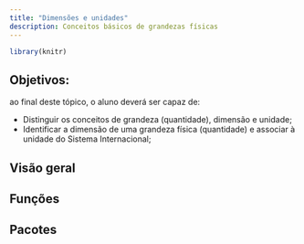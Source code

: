 ```yaml
---
title: "Dimensões e unidades"
description: Conceitos básicos de grandezas físicas
---
```


```r
library(knitr)
```

## Objetivos:

ao final deste tópico, o aluno deverá ser capaz de:

- Distinguir os conceitos de grandeza (quantidade), dimensão e unidade;
- Identificar a dimensão de uma grandeza física (quantidade) e associar à unidade do Sistema Internacional;

## Visão geral

## Funções

## Pacotes